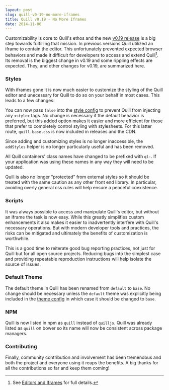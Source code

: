 ```yaml
---
layout: post
slug: quill-v0-19-no-more-iframes
title: Quill v0.19 - No More Iframes
date: 2014-11-06
---
```


Customizability is core to Quill's ethos and the new [v0.19 release](https://github.com/quilljs/quill/releases/tag/v0.19.0) is a big step towards fulfilling that mission. In previous versions Quill utilized an iframe to contain the editor. This unfortunately prevented expected browser behaviors and made it difficult for developers to access and extend Quill[^1]. Its removal is the biggest change in v0.19 and some rippling effects are expected. They, and other changes for v0.19, are summarized here.

### Styles

With iframes gone it is now much easier to customize the styling of the Quill editor and unecessary for Quill to do so on your behalf in most cases. This leads to a few changes:

You can now pass `false` into the [style config](/docs/configuration/#styles) to prevent Quill from injecting any `<style>` tags. No change is necessary if the default behavior is preferred, but this added option makes it easier and more efficient for those that prefer to completely control styling with stylesheets. For this latter route, `quill.base.css` is now included in releases and the CDN.

<More />

Since adding and customizing styles is no longer inaccessible, the `addStyles` helper is no longer particularly useful and has been removed.

All Quill containers' class names have changed to be prefixed with `ql-`. If your application was using these names in any way they will need to be updated.

Quill is also no longer "protected" from external styles so it should be treated with the same caution as any other front end library. In particular, avoiding overly general css rules will help ensure a peaceful coexistence.

### Scripts

It was always possible to access and manipulate Quill's editor, but without an iframe the task is now easy. While this greatly simplifies custom enhancements it also makes it easier to inadvertently interfere with Quill's necessary operations. But with modern developer tools and practices, the risks can be mitigated and ultimately the benefits of customization is worthwhile.

This is a good time to reiterate good bug reporting practices, not just for Quill but for all open source projects. Reducing bugs into the simplest case and providing repeatable reproduction instructions will help isolate the source of issues.

### Default Theme

The default theme in Quill has been renamed from `default` to `base`. No change should be necessary unless the `default` theme was explicitly being included in the [theme config](/docs/configuration/#theme) in which case it should be changed to `base`.

### NPM

Quill is now listed in npm as `quill` instead of `quilljs`. Quill was already listed as `quill` on bower so its name will now be consistent across package managers.

### Contributing

Finally, community contribution and involvement has been tremendous and both the project and everyone using it reaps the benefits. A big thanks for all the contributions so far and keep them coming!

[^1]: See [Editors and Iframes](https://www.jasonchen.me/editors-and-iframes/) for full details.
